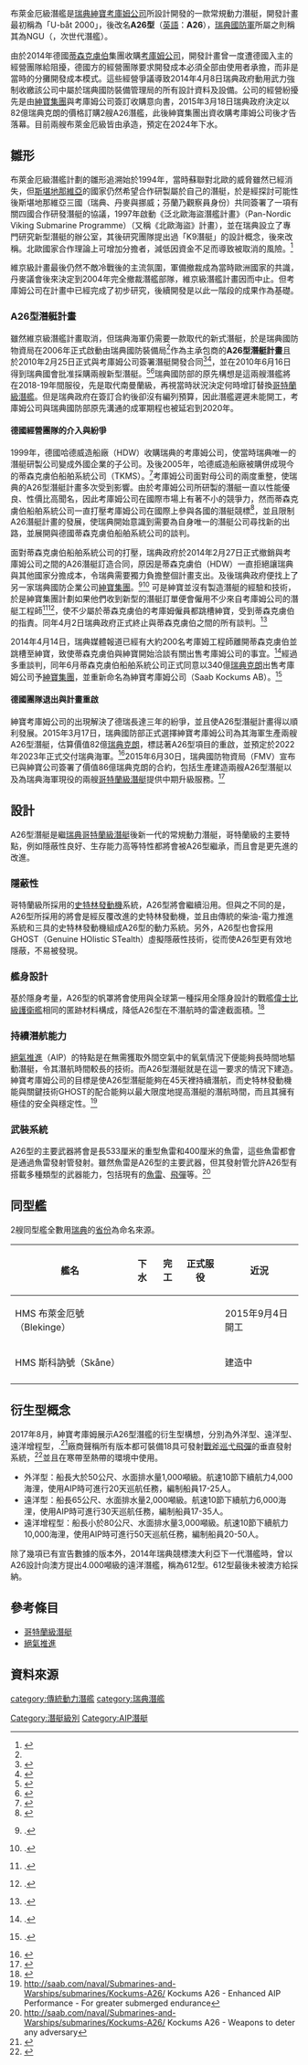 {{noteTA|G1=Military
|1=zh-hans:萨博; zh-hant:紳寶;
|2=zh-cn:斯堪的纳维亚;zh-hk:斯堪的納維亞;zh-tw:斯堪地那維亞;
}}
{{潜艇
|名称= A26型潛艇
|图片=
|照片说明= A26型潛艇藝術家想像圖
|舰种= [[柴電動力|柴電動力]][[絕氣推進|絕氣推進潛艦]]
|命名= 
|拥有国= {{SWE}}
|制造= {{flagicon|SWE}}[[紳寶考庫姆公司|紳寶考庫姆公司]]
|前型= [[哥特蘭級潛艇|哥特蘭級]]
|次型= 
|同型= 2艘（預計）
|竣工= 
|状态= 建造中
|水上排水量= 1,800噸
|水下排水量= 1,930噸<ref name=datasheet>{{cite web|url=http://www.kockums.se/PageFiles/736/A26_Datasheet.pdf |title=A26 Submarine type A26 |publisher=[[Kockums|Kockums]] |access-date=2 March 2010 |archive-url=https://web.archive.org/web/20110606140015/http://www.kockums.se/PageFiles/736/A26_Datasheet.pdf |archive-date=6 June 2011 }}</ref>
|极限潜深= 
|长度= 63米<ref name=datasheet />
|阔度= 6.4米<ref name=datasheet />
|动力系统= [[柴電動力|柴電動力]]搭配[[斯特林发动机|史特林發動機]]推進系統<ref name=datasheet />
|叶轴= 
|水上极速= 12節
|潜行极速= 20節以上，使用AIP動力則為6節
|乘员= 17–26名<ref name=datasheet />，最多35人
|鱼雷= 4具533公厘魚雷發射管<br>1具特殊用途發射管，長6公尺、直徑1.5公尺<br>8枚62式魚雷、8枚47式魚雷<br>若干數量水雷
|导弹= 
|其他武装= 
|结构= X型尾翼
|自持力= 
|续航力= 45天
|其他= 
}}
布萊金厄級潛艦是[[瑞典|瑞典]][[紳寶考庫姆公司|紳寶考庫姆公司]]所設計開發的一款常規動力潛艇，開發計畫最初稱為「U-båt 2000」，後改名'''A26型'''（[[英語|英語]]：'''A26'''），[[瑞典國防軍|瑞典國防軍]]所屬之{{link-en|瑞典國防裝備管理局|Defence Materiel Administration}}則稱其為NGU（{{lang|se|Nästa generations ubåt}}，次世代潛艦）。

由於2014年德國[[蒂森克虜伯|蒂森克虜伯]]集團收購[[紳寶考庫姆公司|考庫姆公司]]，開發計畫曾一度遭德國入主的經營團隊給阻擾，德國方的經營團隊要求開發成本必須全部由使用者承擔，而非是當時的分攤開發成本模式。這些經營爭議導致2014年4月8日瑞典政府動用武力強制收繳該公司中屬於瑞典國防裝備管理局的所有設計資料及設備。公司的經營紛擾先是由[[紳寶集團|紳寶集團]]與考庫姆公司簽訂收購意向書，2015年3月18日瑞典政府決定以82億瑞典克朗的價格訂購2艘A26潛艦，此後紳寶集團出資收購考庫姆公司後才告落幕。目前兩艘布萊金厄級皆由{{link-sv|卡爾斯克魯納造船廠|Karlskronavarvet}}承造，預定在2024年下水。

== 雛形 ==
布萊金厄級潛艦計劃的雛形追溯始於1994年，當時蘇聯對北歐的威脅雖然已經消失，但[[斯堪地那維亞|斯堪地那維亞]]的國家仍然希望合作研製屬於自己的潛艇，於是經探討可能性後斯堪地那維亞三國（瑞典、丹麥與挪威；芬蘭乃觀察員身份）共同簽署了一項有關四國合作研發潛艇的協議，1997年啟動《泛北歐海盜潛艦計畫》（Pan-Nordic Viking Submarine Programme）（又稱《北歐海盜》計畫），並在瑞典設立了專門研究新型潛艇的辦公室，其後研究團隊提出過「K9潛艇」的設計概念，後來改稱{{link-en|維京級潛艦|Viking-class submarine}}。北歐國家合作理論上可增加分擔者，減低因資金不足而導致被取消的風險。<ref name="#1">{{cite news|title=瑞典重啟新型潛艇研制 追求世界最先進設計(圖)|url=http://military.people.com.cn/n/2015/0515/c172467-27006760.html|date=2015-05-15|accessdate=2015-05-16|archive-date=2016-03-04|archive-url=https://web.archive.org/web/20160304081209/http://military.people.com.cn/n/2015/0515/c172467-27006760.html|dead-url=no}}</ref>

維京級計畫最後仍然不敵冷戰後的主流氛圍，軍備撤裁成為當時歐洲國家的共識，丹麥議會後來決定到2004年完全撤裁潛艦部隊，維京級潛艦計畫因而中止。但考庫姆公司在計畫中已經完成了初步研究，後續開發是以此一階段的成果作為基礎。

=== A26型潛艇計畫 ===
雖然維京級潛艦計畫取消，但瑞典海軍仍需要一款取代{{link-en|南曼蘭級潛艦|Södermanland-class submarine}}的新式潛艇，於是瑞典國防物資局在2006年正式啟動由瑞典國防裝備局<ref name="#1"/>作為主承包商的'''A26型潛艇計畫'''且於2010年2月25日正式與考庫姆公司簽署潛艇開發合同<ref>{{cite web |url= http://www.defencetalk.com/sweden-next-generation-submarine-project-24473/ |title= Sweden Launches Next-Generation Submarine Project |date= 26 February 2010 |publisher= Defence talk |accessdate= 11 September 2010 |archive-date= 2015-09-23 |archive-url= https://web.archive.org/web/20150923223038/http://www.defencetalk.com/sweden-next-generation-submarine-project-24473/ |dead-url= no }}</ref><ref>{{cite news | url = http://www.svd.se/naringsliv/nyheter/kockums-konstruerar-spionubatar_4328705.svd | title = Kockums konstruerar spionubåtar | trans_title = Kockums constructs spy submarines | agency = Tidningarnas Telegrambyrå | date = 25 February 2010 | newspaper = Svenska Dagbladet | language = sv | accessdate = 11 September 2010 | archive-date = 2010-02-28 | archive-url = https://web.archive.org/web/20100228163443/http://www.svd.se/naringsliv/nyheter/kockums-konstruerar-spionubatar_4328705.svd | dead-url = no }}</ref>，並在2010年6月16日得到瑞典國會批准採購兩艘新型潛艇。<ref>{{cite web |url=http://www.defencetalk.com/swedish-parliament-approves-procuring-of-new-submarines-27209/ |title=Swedish Parliament Approves Procuring of New Submarines |date=24 June 2010 |publisher=defencetalk.com |accessdate=11 September 2010 |archive-date=2015-01-18 |archive-url=https://web.archive.org/web/20150118105404/http://www.defencetalk.com/swedish-parliament-approves-procuring-of-new-submarines-27209/ |dead-url=no }}</ref><ref>{{cite web |url=http://www.kockums.se/nyheter/riksdagen-tar-beslut-om-nya-ubatar/ |title=Riksdagen tar beslut om nya ubåtar |trans_title=The Riksdag decides on new submarines |date=16 June 2010 |publisher=Kockums |language=sv |accessdate=11 September 2010 |archiveurl=https://web.archive.org/web/20100813014835/http://www.kockums.se/nyheter/riksdagen-tar-beslut-om-nya-ubatar/ |archivedate=2010年8月13日 |deadurl=yes }}</ref>瑞典國防部的原先構想是這兩艘潛艦將在2018-19年間服役，先是取代南曼蘭級，再視當時狀況決定何時增訂替換[[哥特蘭級潛艦|哥特蘭級潛艦]]。但是瑞典政府在簽訂合約後卻沒有編列預算，因此潛艦遲遲未能開工，考庫姆公司與瑞典國防部原先溝通的成軍期程也被延宕到2020年。

==== 德國經營團隊的介入與紛爭 ====
1999年，德國哈德威造船廠（HDW）收購瑞典的考庫姆公司，使當時瑞典唯一的潛艇研製公司變成外國企業的子公司。及後2005年，哈德威造船廠被購併成現今的蒂森克虜伯船舶系統公司（TKMS）。<ref>{{cite news|title=Sweden Submarine Import and Export Behavior|url=http://www.nti.org/analysis/articles/sweden-submarine-import-and-export-behavior/|date=2013-07-23|accessdate=2015-05-17|archive-date=2015-05-24|archive-url=https://web.archive.org/web/20150524154752/http://www.nti.org/analysis/articles/sweden-submarine-import-and-export-behavior/|dead-url=no}}</ref>考庫姆公司面對母公司的兩度重整，使瑞典的A26型潛艇計畫多次受到影響。由於考庫姆公司所研製的潛艇一直以性能優良、性價比高聞名，因此考庫姆公司在國際市場上有著不小的競爭力，然而蒂森克虜伯船舶系統公司一直打壓考庫姆公司在國際上參與各國的潛艇競標<ref>{{cite news|title=Sanningen om den hemliga gryningsräden mot Kockums|url=http://www.dn.se/nyheter/sverige/sanningen-om-den-hemliga-gryningsraden-mot-kockums/|date=2014-05-19|accessdate=2015-05-16|archive-date=2015-04-11|archive-url=https://web.archive.org/web/20150411163036/http://www.dn.se/nyheter/sverige/sanningen-om-den-hemliga-gryningsraden-mot-kockums/|dead-url=no}}</ref>，並且限制A26潛艇計畫的發展，使瑞典開始意識到需要為自身唯一的潛艇公司尋找新的出路，並展開與德國蒂森克虜伯船舶系統公司的談判。

面對蒂森克虜伯船舶系統公司的打壓，瑞典政府於2014年2月27日正式撤銷與考庫姆公司之間的A26潛艇訂造合同，原因是蒂森克虜伯（HDW）一直拒絕讓瑞典與其他國家分擔成本，令瑞典需要獨力負擔整個計畫支出。及後瑞典政府便找上了另一家瑞典國防企業公司[[紳寶集團|紳寶集團]]。<ref>{{Citation | title = Allt det senaste om Kockums: FMV avbryter ubåtsförhandling | trans_title = All the latest about Kockums: FMV breaks off submarine negotiations | language = sv | newspaper = SvD Näringsliv | date = 27 February 2014 | url = http://www.svd.se/naringsliv/allt-det-senaste-om-kockums_3306746.svd?sidan=7 | page = 7 | accessdate = 2015-05-16 | archive-date = 2015-02-26 | archive-url = https://web.archive.org/web/20150226094634/http://www.svd.se/naringsliv/allt-det-senaste-om-kockums_3306746.svd?sidan=7 | dead-url = no }}.</ref><ref>{{Citation | origyear = 2014-02-26 20 h 23 | date = 27 February 2014 | editor-first = Louise | editor-last = Bjarke | url = http://www.fmv.se/sv/Nyheter-och-press/Nyheter-fran-FMV/FMV-bestaller-strategi-for-undervattensomradet/ | publisher = FMV | language = sv | title = FMV beställer strategi för undervattensområdet | trans_title = FMV orders strategy for the underwater sector | deadurl = yes | archiveurl = https://web.archive.org/web/20140305054438/http://www.fmv.se/sv/Nyheter-och-press/Nyheter-fran-FMV/FMV-bestaller-strategi-for-undervattensomradet/ | archivedate = 2014-03-05 | accessdate = 2015-05-16 }}.</ref> 可是紳寶並沒有製造潛艇的經驗和技術，於是紳寶集團計劃如果他們收到新型的潛艇訂單便會僱用不少來自考庫姆公司的潛艇工程師<ref>{{Citation | url = http://www.va.se/innovation/saab-kan-ta-over-kockums-ubatsdel-616831 | newspaper = Veckans Affärer | language = sv | title = Blir Saab räddningen för 250 ubåtsingenjörer? | trans_title = Will Saab save 250 submarine engineers? | date = 3 March 2014 | accessdate = 2015-05-16 | archive-date = 2014-04-21 | archive-url = https://web.archive.org/web/20140421115532/http://www.va.se/innovation/saab-kan-ta-over-kockums-ubatsdel-616831 | dead-url = no }}.</ref><ref>{{Citation | title = Allt det senaste om Kockums: Saab tar över ingenjörer från Kockums | trans_title = All the latest about Kockums: Saab takes on engineers from Kockums | language = sv | newspaper = SvD Näringsliv | date = 10 March 2014 | url = http://www.svd.se/naringsliv/allt-det-senaste-om-kockums_3306746.svd?sidan=11 | page = 11 | accessdate = 2015-05-16 | archive-date = 2015-02-26 | archive-url = https://web.archive.org/web/20150226094639/http://www.svd.se/naringsliv/allt-det-senaste-om-kockums_3306746.svd?sidan=11 | dead-url = no }}.</ref>，使不少屬於蒂森克虜伯的考庫姆僱員都跳槽紳寶，受到蒂森克虜伯的指責。同年4月2日瑞典政府正式終止與蒂森克虜伯之間的所有談判。<ref>{{Citation | title = Regeringen stoppar planerad ubåtsaffär | url = http://www.svt.se/nyheter/sverige/regeringen-stoppar-planerade-ubatsaffaren-med-kockums | newspaper = SVT | language = sv | date = 2 April 2014 | trans_title = Government stops scheduled submarine business | accessdate = 2015-05-16 | archive-date = 2014-11-12 | archive-url = https://web.archive.org/web/20141112115334/http://www.svt.se/nyheter/sverige/regeringen-stoppar-planerade-ubatsaffaren-med-kockums | dead-url = no }}.</ref>

2014年4月14日，瑞典媒體報道已經有大約200名考庫姆工程師離開蒂森克虜伯並跳槽至紳寶，致使蒂森克虜伯與紳寶開始洽談有關出售考庫姆公司的事宜。<ref>{{Citation | first = Afroditi | last = Logothetis | url = http://www.di.se/artiklar/2014/4/14/saab-koper-kockums/ | language = sv | newspaper = DI | date = 14 April 2014 | title = Saab köper Kockums | trans_title = Saab buys Kockums | accessdate = 2015-05-16 | archive-date = 2015-09-23 | archive-url = https://web.archive.org/web/20150923223827/http://www.di.se/artiklar/2014/4/14/saab-koper-kockums/ | dead-url = no }}.</ref>經過多重談判，同年6月蒂森克虜伯船舶系統公司正式同意以340億[[瑞典克朗|瑞典克朗]]出售考庫姆公司予[[紳寶集團|紳寶集團]]，並重新命名為紳寶考庫姆公司（Saab Kockums AB）。<ref>{{Citation | url = http://www.defensenews.com/article/20140630/DEFREG01/306300010/ThyssenKrupp-Sells-Swedish-Shipyards-Saab | title = Thyßen Krupp sells Swedish shipyards to Saab | date = 30 June 2014 | newspaper = Defense news | accessdate = 2015-05-16 | archive-date = 2014-07-07 | archive-url = https://archive.today/20140707080420/http://www.defensenews.com/article/20140630/DEFREG01/306300010/ThyssenKrupp-Sells-Swedish-Shipyards-Saab | dead-url = yes }}.</ref>

==== 德國團隊退出與計畫重啟 ====
紳寶考庫姆公司的出現解決了德瑞長達三年的紛爭，並且使A26型潛艇計畫得以順利發展。2015年3月17日，瑞典國防部正式選擇紳寶考庫姆公司為其海軍生產兩艘A26型潛艇，估算價值82億[[瑞典克朗|瑞典克朗]]，標誌著A26型項目的重啟，並預定於2022年2023年正式交付瑞典海軍。<ref>{{cite news|title=Regeringen beställer två nya ubåtar|url=http://sverigesradio.se/sida/artikel.aspx?programid=83&artikel=6119284|date=2015-05-17|accessdate=2015-05-16|archive-date=2015-04-02|archive-url=https://web.archive.org/web/20150402123057/http://sverigesradio.se/sida/artikel.aspx?programid=83&artikel=6119284|dead-url=no}}</ref>2015年6月30日，瑞典國防物資局（FMV）宣布已與紳寶公司簽署了價值86億瑞典克朗的合約，包括生產建造兩艘A26型潛艇以及為瑞典海軍現役的兩艘[[哥特蘭級潛艇|哥特蘭級潛艇]]提供中期升級服務。<ref>{{cite news|title=FMV beställer två nya ubåtar A26 samt halvtidsmodifiering av två ubåtar ur Gotlandsklassen|url=http://www.fmv.se/sv/Nyheter-och-press/Nyheter-fran-FMV/FMV-bestaller-tva-nya-ubatar-A26-samt-halvtidsmodifiering-av-tva-ubatar-ur-Gotlandsklassen/|date=2015-06-30|deadurl=yes|archiveurl=https://web.archive.org/web/20150926033011/http://www.fmv.se/sv/Nyheter-och-press/Nyheter-fran-FMV/FMV-bestaller-tva-nya-ubatar-A26-samt-halvtidsmodifiering-av-tva-ubatar-ur-Gotlandsklassen/|archivedate=2015-09-26|accessdate=2015-07-06}}</ref>

== 設計 ==

A26型潛艇是繼[[瑞典|瑞典]][[哥特蘭級潛艇|哥特蘭級潛艇]]後新一代的常規動力潛艇，哥特蘭級的主要特點，例如隱蔽性良好、生存能力高等特性都將會被A26型繼承，而且會是更先進的改進。

=== 隱蔽性 ===
哥特蘭級所採用的[[斯特林发动机|史特林發動機]]系統，A26型將會繼續沿用。但與之不同的是，A26型所採用的將會是經反覆改進的史特林發動機，並且由傳統的柴油-電力推進系統和三具的史特林發動機組成A26型的動力系統。另外，A26型也會採用GHOST（Genuine HOlistic STealth）虛擬隱蔽性技術，從而使A26型更有效地隱蔽，不易被發現。

=== 艦身設計 ===
基於隱身考量，A26型的帆罩將會使用與全球第一種採用全隱身設計的戰艦[[偉士比級護衛艦|偉士比級護衛艦]]相同的匿跡材料構成，降低A26型在不潛航時的雷達截面積。<ref>{{Citation | url = http://www.nyteknik.se/nyheter/fordon_motor/fartyg/article3392870.ece | trans_title = Composite Hull also in super submarine | title = Kompositskrov även i superubåten | language = sv | newspaper = Ny Teknik | accessdate = 2015-05-17 | archive-date = 2015-01-18 | archive-url = https://web.archive.org/web/20150118105053/http://www.nyteknik.se/nyheter/fordon_motor/fartyg/article3392870.ece | dead-url = no }}</ref>

=== 持續潛航能力 ===
[[不依赖空气推进|絕氣推進]]（AIP）的特點是在無需獲取外間空氣中的氧氣情況下便能夠長時間地驅動潛艇，令其潛航時間較長的技術。而A26型潛艇就是在這一要求的情況下建造。紳寶考庫姆公司的目標是使A26型潛艇能夠在45天裡持續潛航，而史特林發動機能與關鍵技術GHOST的配合能夠以最大限度地提高潛艇的潛航時間，而且其擁有極佳的安全與穩定性。<ref>http://saab.com/naval/Submarines-and-Warships/submarines/Kockums-A26/ {{Wayback|url=http://saab.com/naval/Submarines-and-Warships/submarines/Kockums-A26/ |date=20150705011837 }} Kockums A26 - Enhanced AIP Performance - For greater submerged endurance</ref>

=== 武裝系統 ===
A26型的主要武器將會是長533厘米的重型魚雷和400厘米的魚雷，這些魚雷都會是通過魚雷發射管發射。雖然魚雷是A26型的主要武器，但其發射管允許A26型有搭載多種類型的武器能力，包括現有的[[魚雷|魚雷]]、[[飛彈|飛彈]]等。<ref>http://saab.com/naval/Submarines-and-Warships/submarines/Kockums-A26/ {{Wayback|url=http://saab.com/naval/Submarines-and-Warships/submarines/Kockums-A26/ |date=20150705011837 }} Kockums A26 - Weapons to deter any adversary</ref>

==同型艦==
2艘同型艦全數用[[瑞典|瑞典]]的[[瑞典省份|省份]]為命名來源。 
{| class="wikitable"
|-
!艦名
!下水
!完工
!正式服役
!近況
|-
|HMS  布萊金厄號（Blekinge）
|
|
| 
|2015年9月4日開工
|-
|HMS 斯科訥號（Skåne）
| 
| 
| 
|建造中
|-
|}

==衍生型概念==
2017年8月，紳寶考庫姆展示A26型潛艦的衍生型構想，分別為外洋型、遠洋型、遠洋增程型，.<ref name="navyr2017">{{cite web | url = http://www.navyrecognition.com/index.php/news/defence-news/2017/august-2017-navy-naval-forces-defense-industry-technology-maritime-security-global-news/5533-saab-expands-its-a26-submarine-offer-with-now-three-variants-to-choose-from.html | title = Saab Expands its A26 Submarine Offer with now Three Variants to Choose From | date = 2017-08-31 | work = Navy Recognition | access-date = 2021-03-03 | archive-date = 2021-02-21 | archive-url = https://web.archive.org/web/20210221115220/http://www.navyrecognition.com/index.php/news/defence-news/2017/august-2017-navy-naval-forces-defense-industry-technology-maritime-security-global-news/5533-saab-expands-its-a26-submarine-offer-with-now-three-variants-to-choose-from.html | dead-url = no }}</ref>廠商聲稱所有版本都可裝備18具可發射[[戰斧巡弋飛彈|戰斧巡弋飛彈]]的垂直發射系統，<ref>{{cite web | url = http://www.defensenews.com/articles/saab-a26-submarine-gets-vertical-launched-tomahawks | title = Saab A26 submarine gets vertical launched Tomahawks  | date = 2017-05-17 | first =  Mike | last = Yeo | publisher = Sightline Media Group | work = Defense News }}</ref>並且在寒帶至熱帶的環境中使用。
*外洋型：船長大於50公尺、水面排水量1,000噸級。航速10節下續航力4,000海浬，使用AIP時可進行20天巡航任務，編制船員17-25人。
*遠洋型：船長65公尺、水面排水量2,000噸級。航速10節下續航力6,000海浬，使用AIP時可進行30天巡航任務，編制船員17-35人。
*遠洋增程型：船長小於80公尺、水面排水量3,000噸級。航速10節下續航力10,000海浬，使用AIP時可進行50天巡航任務，編制船員20-50人。

除了幾項已有宣告數據的版本外，2014年瑞典競標澳大利亞下一代潛艦時，曾以A26設計向澳方提出4.000噸級的遠洋潛艦，稱為612型。612型最後未被澳方給採納。

== 參考條目 ==
*[[哥特蘭級潛艇|哥特蘭級潛艇]]
*[[不依赖空气推进|絕氣推進]]

== 資料來源 ==
{{reflist|2}}

[[category:傳統動力潛艦|category:傳統動力潛艦]]
[[category:瑞典潛艦|category:瑞典潛艦]]
[[Category:潛艇級別|Category:潛艇級別]]
[[Category:AIP潛艇|Category:AIP潛艇]]